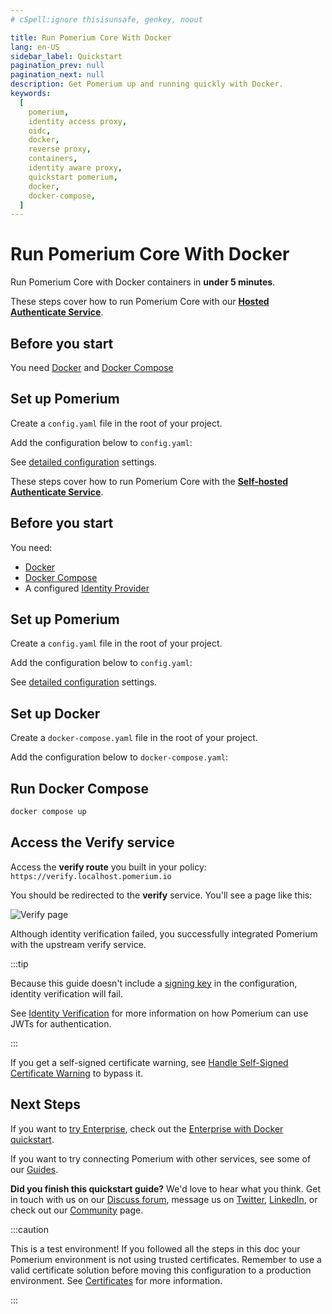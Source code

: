 ```yaml
---
# cSpell:ignore thisisunsafe, genkey, noout

title: Run Pomerium Core With Docker
lang: en-US
sidebar_label: Quickstart
pagination_prev: null
pagination_next: null
description: Get Pomerium up and running quickly with Docker.
keywords:
  [
    pomerium,
    identity access proxy,
    oidc,
    docker,
    reverse proxy,
    containers,
    identity aware proxy,
    quickstart pomerium,
    docker,
    docker-compose,
  ]
---
```



# Run Pomerium Core With Docker

Run Pomerium Core with Docker containers in **under 5 minutes**.

<Tabs>
<TabItem value="Hosted Pomerium" label="Hosted Pomerium">

These steps cover how to run Pomerium Core with our [**Hosted Authenticate Service**](/docs/capabilities/hosted-authenticate-service).

## Before you start

You need [Docker] and [Docker Compose]

## Set up Pomerium

Create a `config.yaml` file in the root of your project.

Add the configuration below to `config.yaml`:

<HostedConfigDocker />

See [detailed configuration](/docs/reference/) settings.

</TabItem>
<TabItem value="Self-hosted Pomerium" label="Self-hosted Pomerium">

These steps cover how to run Pomerium Core with the [**Self-hosted Authenticate Service**](/docs/capabilities/self-hosted-authenticate-service).

## Before you start

You need:

- [Docker]
- [Docker Compose]
- A configured [Identity Provider](/docs/identity-providers)

## Set up Pomerium

Create a `config.yaml` file in the root of your project.

Add the configuration below to `config.yaml`:

<SelfHostedConfigDocker />

See [detailed configuration](/docs/reference/) settings.

</TabItem>
</Tabs>

## Set up Docker

Create a `docker-compose.yaml` file in the root of your project.

Add the configuration below to `docker-compose.yaml`:

<DockerCompose />

## Run Docker Compose

```bash
docker compose up
```

## Access the Verify service

Access the **verify route** you built in your policy: `https://verify.localhost.pomerium.io`

You should be redirected to the **verify** service. You'll see a page like this:

![Verify page](./img/quickstart/verify-service.png)

Although identity verification failed, you successfully integrated Pomerium with the upstream verify service.

:::tip

Because this guide doesn't include a [signing key](/docs/reference/signing-key) in the configuration, identity verification will fail.

See [Identity Verification](/docs/capabilities/getting-users-identity) for more information on how Pomerium can use JWTs for authentication.

:::

If you get a self-signed certificate warning, see [Handle Self-Signed Certificate Warning](/docs/internals/troubleshooting#handle-self-signed-certificate-warning) to bypass it.

## Next Steps

If you want to [try Enterprise](https://www.pomerium.com/enterprise-sales/), check out the [Enterprise with Docker quickstart](/docs/deploy/enterprise/quickstart).

If you want to try connecting Pomerium with other services, see some of our [Guides](/docs/guides).

**Did you finish this quickstart guide?** We'd love to hear what you think. Get in touch with us on our [Discuss forum](https://discuss.pomerium.com/), message us on [Twitter](https://twitter.com/pomerium_io), [LinkedIn](https://www.linkedin.com/company/pomerium-inc), or check out our [Community](https://www.pomerium.com/docs/community) page.

:::caution

This is a test environment! If you followed all the steps in this doc your Pomerium environment is not using trusted certificates. Remember to use a valid certificate solution before moving this configuration to a production environment. See [Certificates](/docs/concepts/certificates) for more information.

:::

[configuration file]: /docs/reference
[container images]: https://hub.docker.com/r/pomerium/pomerium
[docker]: https://docs.docker.com/install/
[docker compose]: https://docs.docker.com/compose/install/
